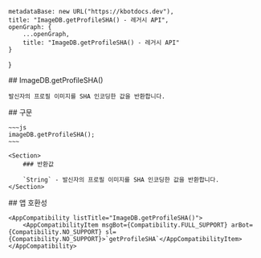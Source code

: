 
    metadataBase: new URL("https://kbotdocs.dev"),
    title: "ImageDB.getProfileSHA() - 레거시 API",
    openGraph: {
        ...openGraph,
        title: "ImageDB.getProfileSHA() - 레거시 API"
    }
}

<Section>
    ## ImageDB.getProfileSHA()

    발신자의 프로필 이미지를 SHA 인코딩한 값을 반환합니다.
</Section>
<Section>
    ## 구문

    ~~~js
    imageDB.getProfileSHA();
    ~~~

    <Section>
        ### 반환값

        `String` - 발신자의 프로필 이미지를 SHA 인코딩한 값을 반환합니다.
    </Section>
</Section>
<Section>
    ## 앱 호환성

    <AppCompatibility listTitle="ImageDB.getProfileSHA()">
        <AppCompatibilityItem msgBot={Compatibility.FULL_SUPPORT} arBot={Compatibility.NO_SUPPORT} sl={Compatibility.NO_SUPPORT}>`getProfileSHA`</AppCompatibilityItem>
    </AppCompatibility>
</Section>